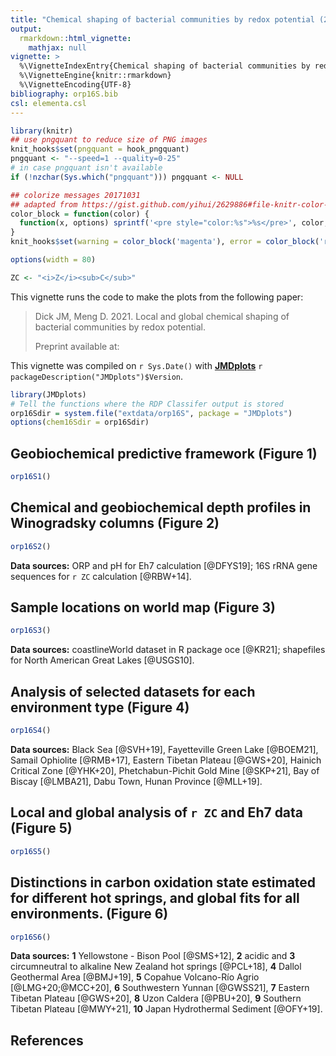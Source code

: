 ```yaml
---
title: "Chemical shaping of bacterial communities by redox potential (2021)"
output: 
  rmarkdown::html_vignette:
    mathjax: null
vignette: >
  %\VignetteIndexEntry{Chemical shaping of bacterial communities by redox potential (2021)}
  %\VignetteEngine{knitr::rmarkdown}
  %\VignetteEncoding{UTF-8}
bibliography: orp16S.bib
csl: elementa.csl
---
```


<style>
/* https://gomakethings.com/how-to-break-an-image-out-of-its-parent-container-with-css/ */
@media (min-width: 700px) {
  .full-width {
    left: 50%;
    margin-left: -50vw;
    margin-right: -50vw;
    max-width: 100vw;
    position: relative;
    right: 50%;
    width: 100vw;
  }
}
@media (min-width: 900px) {
  .full-width {
    left: 50vw; /* fallback if needed */
    left: calc(50vw - 100px);
    width: 900px;
    position: relative;
  }
}
</style>

```r
library(knitr)
## use pngquant to reduce size of PNG images
knit_hooks$set(pngquant = hook_pngquant)
pngquant <- "--speed=1 --quality=0-25"
# in case pngquant isn't available
if (!nzchar(Sys.which("pngquant"))) pngquant <- NULL 

## colorize messages 20171031
## adapted from https://gist.github.com/yihui/2629886#file-knitr-color-msg-rnw
color_block = function(color) {
  function(x, options) sprintf('<pre style="color:%s">%s</pre>', color, x)
}
knit_hooks$set(warning = color_block('magenta'), error = color_block('red'), message = color_block('blue'))
```

```r
options(width = 80)
```

```r
ZC <- "<i>Z</i><sub>C</sub>"
```

This vignette runs the code to make the plots from the following paper:

> Dick JM, Meng D. 2021. Local and global chemical shaping of bacterial communities by redox potential.
>
> Preprint available at:
>

This vignette was compiled on `r Sys.Date()` with **[JMDplots](https://github.com/jedick/JMDplots)** `r packageDescription("JMDplots")$Version`.

```r
library(JMDplots)
# Tell the functions where the RDP Classifer output is stored
orp16Sdir = system.file("extdata/orp16S", package = "JMDplots")
options(chem16Sdir = orp16Sdir)
```

## Geobiochemical predictive framework (Figure 1)
```r
orp16S1()
```

## Chemical and geobiochemical depth profiles in Winogradsky columns (Figure 2)
```r
orp16S2()
```

**Data sources:** ORP and pH for Eh7 calculation [@DFYS19]; 16S rRNA gene sequences for `r ZC` calculation [@RBW+14].

## Sample locations on world map (Figure 3)
```r
orp16S3()
```

**Data sources:** coastlineWorld dataset in R package oce [@KR21]; shapefiles for North American Great Lakes [@USGS10].

## Analysis of selected datasets for each environment type (Figure 4)
```r
orp16S4()
```

**Data sources:** Black Sea [@SVH+19], Fayetteville Green Lake [@BOEM21], Samail Ophiolite [@RMB+17], Eastern Tibetan Plateau [@GWS+20], Hainich Critical Zone [@YHK+20], Phetchabun-Pichit Gold Mine [@SKP+21], Bay of Biscay [@LMBA21], Dabu Town, Hunan Province [@MLL+19].

## Local and global analysis of `r ZC` and Eh7 data (Figure 5)
```r
orp16S5()
```

## Distinctions in carbon oxidation state estimated for different hot springs, and global fits for all environments. (Figure 6)
```r
orp16S6()
```

**Data sources:** **1** Yellowstone - Bison Pool [@SMS+12], **2** acidic and **3** circumneutral to alkaline New Zealand hot springs [@PCL+18], **4** Dallol Geothermal Area [@BMJ+19], **5** Copahue Volcano-Río Agrio [@LMG+20;@MCC+20], **6** Southwestern Yunnan [@GWSS21], **7** Eastern Tibetan Plateau [@GWS+20], **8** Uzon Caldera [@PBU+20], **9** Southern Tibetan Plateau [@MWY+21], **10** Japan Hydrothermal Sediment [@OFY+19].

## References
